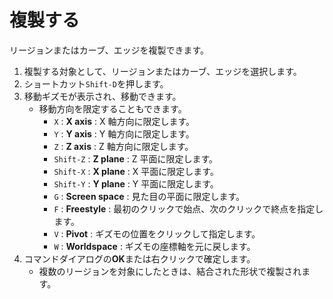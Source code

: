 
# 複製する

リージョンまたはカーブ、エッジを複製できます。

<Reference shortcut="Shift-D" command="Duplicate" button="コマンドバー左" />

1. 複製する対象として、リージョンまたはカーブ、エッジを選択します。
2. ショートカット`Shift-D`を押します。
3. 移動ギズモが表示され、移動できます。
   - 移動方向を限定することもできます。
     - `X` : **X axis** : X 軸方向に限定します。
     - `Y` : **Y axis** : Y 軸方向に限定します。
     - `Z` : **Z axis** : Z 軸方向に限定します。
     - `Shift-Z` : **Z plane** : Z 平面に限定します。
     - `Shift-X` : **X plane** : X 平面に限定します。
     - `Shift-Y` : **Y plane** : Y 平面に限定します。
     - `G` : **Screen space** : 見た目の平面に限定します。
     - `F` : **Freestyle** : 最初のクリックで始点、次のクリックで終点を指定します。
     - `V` : **Pivot** : ギズモの位置をクリックして指定します。
     - `W` : **Worldspace** : ギズモの座標軸を元に戻します。
4. コマンドダイアログの**OK**または右クリックで確定します。
   - 複数のリージョンを対象にしたときは、結合された形状で複製されます。
